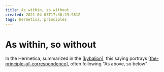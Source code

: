 ```yaml
---
title: As within, so without
created: 2021-04-03T17:36:29.981Z
tags: hermetica, principles
---
```


# As within, so without

In the Hermetica, summarized in the [[kybalion]], this saying portrays [[the-principle-of-correspondence]], often following "As above, so below"



[//begin]: # "Autogenerated link references for markdown compatibility"
[kybalion]: ../remember/kybalion "Kybalion"
[the-principle-of-correspondence]: the-principle-of-correspondence "The Principle of Correspondence"
[//end]: # "Autogenerated link references"
